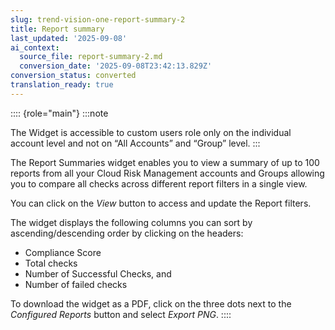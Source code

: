 ```yaml
---
slug: trend-vision-one-report-summary-2
title: Report summary
last_updated: '2025-09-08'
ai_context:
  source_file: report-summary-2.md
  conversion_date: '2025-09-08T23:42:13.829Z'
conversion_status: converted
translation_ready: true
---
```


:::: {role="main"}
:::note

The Widget is accessible to custom users role only on the individual account level and not on “All Accounts” and “Group” level.
:::

The Report Summaries widget enables you to view a summary of up to 100 reports from all your Cloud Risk Management accounts and Groups allowing you to compare all checks across different report filters in a single view.

You can click on the *View* button to access and update the Report filters.

The widget displays the following columns you can sort by ascending/descending order by clicking on the headers:

- Compliance Score
- Total checks
- Number of Successful Checks, and
- Number of failed checks

To download the widget as a PDF, click on the three dots next to the *Configured Reports* button and select *Export PNG*.
::::
